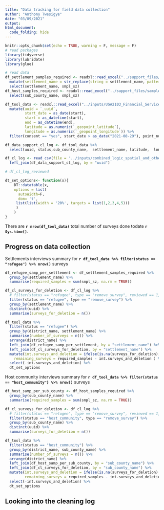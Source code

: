 ```yaml
---
title: "Data tracking for field data collection"
author: "Anthony Twesigye"
date: "03/09/2021"
output: 
html_document:
  code_folding: hide
---
```


```r
knitr::opts_chunk$set(echo = TRUE, warning = F, message = F)
# read packages
library(tidyverse)
library(lubridate)
library(glue)

# read data 
df_settlement_samples_required <- readxl::read_excel("../support_files/samples_settlement_definition.xlsx") %>% 
  mutate(settlement_name = str_replace(string = settlement_name, pattern = "_ii$", replacement = "_II")) %>% 
  select(settlement_name, smpl_sz)
df_host_samples_required <- readxl::read_excel("../support_files/samples_host_sub_definition.xlsx")%>% 
  select(sub_county_name, smpl_sz)

df_tool_data <- readxl::read_excel("../inputs/UGA2103_Financial_Service_Providers_Assessment_HH_Tool_June2021.xlsx") %>% 
  mutate(uuid = `_uuid`,
         start_date = as_date(start),
         start = as_datetime(start),
         end = as_datetime(end),
         latitude = as.numeric(`_geopoint_latitude`),
         longitude = as.numeric(`_geopoint_longitude`)) %>% 
  filter(consent == "yes", start_date > as_date("2021-08-29"), point_number != "13m." )

df_data_support_cl_log <- df_tool_data %>% 
  select(uuid, status,sub_county_name,	settlement_name, latitude,	longitude )

df_cl_log <- read_csv(file = "../inputs/combined_logic_spatial_and_others_checks.csv") %>% 
  left_join(df_data_support_cl_log, by = "uuid")

# df_cl_log_reviewed

dt_set_options<- function(x){
    DT::datatable(x,
    options = list(
      autoWidth=F,
      dom= 't',
     list(list(width = '20%', targets = list(1,2,3,4,5)))
     )
    )
}

```


There are **`r nrow(df_tool_data)`** total number of surveys done todate **`r Sys.time()`**.

## Progress on data collection

Settlements interviews summary for  **`r df_tool_data %>% filter(status == "refugee") %>% nrow()`** surveys
```r
df_refugee_samp_per_settlement <- df_settlement_samples_required %>% 
  group_by(settlement_name) %>% 
  summarise(required_samples = sum(smpl_sz, na.rm = TRUE))

df_cl_surveys_for_deletion <- df_cl_log %>% 
  # filter(status == "refugee", type == "remove_survey", reviewed == 1, adjust_log != "delete_log") %>% 
  filter(status == "refugee", type == "remove_survey") %>% 
  group_by(settlement_name) %>% 
  distinct(uuid) %>%
  summarise(surveys_for_deletion = n())

df_tool_data %>% 
  filter(status == "refugee") %>% 
  group_by(district_name, settlement_name) %>% 
  summarise(number_of_surveys = n()) %>% 
  arrange(district_name) %>% 
  left_join(df_refugee_samp_per_settlement, by = "settlement_name") %>% 
  left_join(df_cl_surveys_for_deletion, by = "settlement_name") %>% 
  mutate(int.surveys_and_deletion = ifelse(is.na(surveys_for_deletion), number_of_surveys, number_of_surveys - surveys_for_deletion),
    remaining_surveys = required_samples - int.surveys_and_deletion ) %>% 
  select(-int.surveys_and_deletion) %>% 
  dt_set_options

```

Host community interviews summary for **`r df_tool_data %>% filter(status == "host_community") %>% nrow()`** surveys
```r
df_host_samp_per_sub_county <- df_host_samples_required %>% 
  group_by(sub_county_name) %>% 
  summarise(required_samples = sum(smpl_sz, na.rm = TRUE))

df_cl_surveys_for_deletion <- df_cl_log %>% 
  # filter(status == "refugee", type == "remove_survey", reviewed == 1, adjust_log != "delete_log") %>% 
  filter(status == "host_community", type == "remove_survey") %>% 
  group_by(sub_county_name) %>% 
  distinct(uuid) %>%
  summarise(surveys_for_deletion = n())

df_tool_data %>% 
  filter(status == "host_community") %>% 
  group_by(district_name, sub_county_name) %>% 
  summarise(number_of_surveys = n()) %>% 
  arrange(district_name) %>% 
  left_join(df_host_samp_per_sub_county, by = "sub_county_name") %>% 
  left_join(df_cl_surveys_for_deletion, by = "sub_county_name") %>% 
  mutate(int.surveys_and_deletion = ifelse(is.na(surveys_for_deletion), number_of_surveys, number_of_surveys - surveys_for_deletion),
         remaining_surveys = required_samples - int.surveys_and_deletion ) %>% 
  select(-int.surveys_and_deletion) %>% 
  dt_set_options

```
## Looking into the cleaning log


